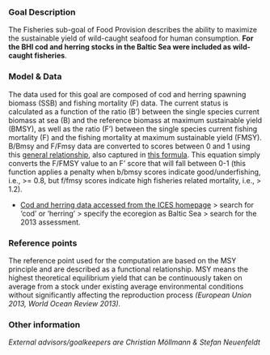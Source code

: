 ### Goal Description

The Fisheries sub-goal of Food Provision describes the ability to maximize the sustainable yield of wild-caught seafood for human consumption. **For the BHI cod and herring stocks in the Baltic Sea were included as wild-caught fisheries**. 


### Model & Data

The data used for this goal are composed of cod and herring spawning biomass (SSB) and fishing mortality (F) data. The current status is calculated as a function of the ratio (B’) between the single species current biomass at sea (B) and the reference biomass at maximum sustainable yield (BMSY), as well as the ratio (F’) between the single species current fishing mortality (F) and the fishing mortality at maximum sustainable yield (FMSY). B/Bmsy and F/Fmsy data are converted to scores between 0 and 1 using this [general relationship](https://github.com/OHI-Science/bhi-prep/blob/master/prep/FIS/ffmsy_bbmsy_score.png), also captured in [this formula](https://cloud.githubusercontent.com/assets/5685517/11152185/5291d988-89ee-11e5-839a-0b1b162832f3.png). This equation simply converts the F/FMSY value to an F' score that will fall between 0-1 (this function applies a penalty when b/bmsy scores indicate good/underfishing, i.e., >= 0.8, but f/fmsy scores indicate high fisheries related mortality, i.e., > 1.2).


- [Cod and herring data accessed from the ICES homepage](http://www.ices.dk/marine-data/tools/Pages/stock-assessment-graphs.aspx) > search for 'cod' or 'herring' > specify the ecoregion as Baltic Sea > search for the 2013 assessment. 

### Reference points

The reference point used for the computation are based on the MSY principle and are described as a functional relationship. MSY means the highest theoretical equilibrium yield that can be continuously taken on average from a stock under existing average environmental conditions without significantly affecting the reproduction process *(European Union 2013, World Ocean Review 2013).* 

### Other information

*External advisors/goalkeepers are Christian Möllmann & Stefan Neuenfeldt*
